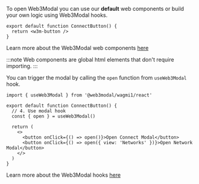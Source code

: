 
To open Web3Modal you can use our **default** web components or build your own logic using Web3Modal hooks.

<Tabs>
<TabItem value="components" label="Components">

```tsx
export default function ConnectButton() {
  return <w3m-button />
}
```

Learn more about the Web3Modal web components [here](../../components.mdx)

:::note
Web components are global html elements that don't require importing.
:::

</TabItem>
<TabItem value="hooks" label="Hooks">

You can trigger the modal by calling the `open` function from `useWeb3Modal` hook.

```tsx
import { useWeb3Modal } from '@web3modal/wagmi1/react'

export default function ConnectButton() {
  // 4. Use modal hook
  const { open } = useWeb3Modal()

  return (
    <>
      <button onClick={() => open()}>Open Connect Modal</button>
      <button onClick={() => open({ view: 'Networks' })}>Open Network Modal</button>
    </>
  )
}
```

Learn more about the Web3Modal hooks [here](../../hooks.mdx)

</TabItem>
</Tabs>
